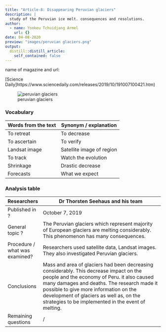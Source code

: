 ```yaml
---
title: "Article-8: Disappearing Peruvian glaciers"
description: |
  study of the Peruvian ice melt. consequences and resolutions.
author:
  - name: Yonkeu Tchuidjang Armel
    url: {}
date: 04-08-2020
preview: "images/peruvian glaciers.png"
output:
  distill::distill_article:
    self_contained: false
---
```


name of magazine and url: 

[Science Daily]https://www.sciencedaily.com/releases/2019/10/191007100421.htm)

![peruvian glaciers](images/peruvian glaciers.png)


### Vocabulary

| Words from the text | Synonym / explanation     |
| ------------------- | ------------------------- |
| To retreat          | To decrease               |
| To ascertain        | To verify                 |
| Landsat image       | Satellite image of region |
| To track            | Watch the evolution       |
| Shrinkage           | Drastic decrease          |
| Forecasts           | What we expect            |


### Analysis table

| Researchers                    | Dr Thorsten Seehaus and his team                                                                                                                                                                                                                                                                                                |
| ------------------------------ | ------------------------------------------------------------------------------------------------------------------------------------------------------------------------------------------------------------------------------------------------------------------------------------------------------------------------------- |
| Published in ?                 | October 7, 2019                                                                                                                                                                                                                                                                                                                 |
| General topic ?                | The Peruvian glaciers  which represent majority of European glaciers are melting considerably. This phenomenon has many consequences.                                                                                                                                                                                           |
| Procedure / what was examined? | Researchers used satellite data, Landsat images. They also investigated Peruvian glaciers.                                                                                                                                                                                                                                      |
| Conclusions                    | Mass and area of glaciers had been decreasing considerably. This decrease impact on the people and the economy of Peru. it also caused many damages and deaths. The research made it possible to give more information on the development of glaciers  as well as, on the strategies to be implemented in the event of melting. |
| Remaining questions            |   /                                                                                                                                                                                                                                                                                                                             |






